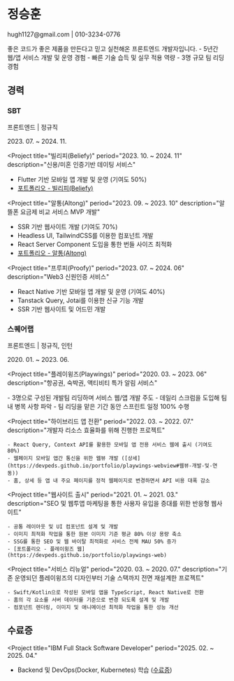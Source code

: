 
# 정승훈
<p class="contact subtitle">hugh1127@gmail.com | 010-3234-0776</p>
좋은 코드가 좋은 제품을 만든다고 믿고 실천해온 프론트엔드 개발자입니다.
- 5년간 웹/앱 서비스 개발 및 운영 경험
- 빠른 기술 습득 및 실무 적용 역량
- 3명 규모 팀 리딩 경험

## 경력

### SBT
프론트엔드 | 정규직
<p className="subtitle">2023. 07. ~ 2024. 11.</p>

<Project
  title="빌리피(Beliefy)"
  period="2023. 10. ~ 2024. 11"
  description="신용/미혼 인증기반 데이팅 서비스"
>
  - Flutter 기반 모바일 앱 개발 및 운영 (기여도 50%)
  - [포트폴리오 - 빌리피(Beliefy)](https://devpeds.github.io/portfolio/beliefy)
</Project>

<Project
  title="알통(Altong)"
  period="2023. 09. ~ 2023. 10"
  description="알뜰폰 요금제 비교 서비스 MVP 개발"
>
  - SSR 기반 웹사이트 개발 (기여도 70%)
  - Headless UI, TailwindCSS를 이용한 컴포넌트 개발
  - React Server Component 도입을 통한 번들 사이즈 최적화
  - [포트폴리오 - 알통(Altong)](https://devpeds.github.io/portfolio/altong)
</Project>

<Project
  title="프루피(Proofy)"
  period="2023. 07. ~ 2024. 06"
  description="Web3 신원인증 서비스"
>
  - React Native 기반 모바일 앱 개발 및 운영 (기여도 40%)
  - Tanstack Query, Jotai를 이용한 신규 기능 개발
  - SSR 기반 웹사이트 및 어드민 개발
</Project>

<div style={{ height: 176 }} />

### 스퀘어랩
프론트엔드 | 정규직, 인턴
<p className="subtitle">2020. 01. ~ 2023. 06.</p>

<Project
  title="플레이윙즈(Playwings)"
  period="2020. 03. ~ 2023. 06"
  description="항공권, 숙박권, 액티비티 특가 알림 서비스"
>
  <Project title="프론트엔드 팀 리딩" period="2023. 01. ~ 2023. 06.">
    - 3명으로 구성된 개발팀 리딩하며 서비스 웹/앱 개발 주도
    - 데일리 스크럼을 도입해 팀 내 병목 사항 파악
    - 팀 리딩을 맡은 기간 동안 스프린트 일정 100% 수행
  </Project>

  <Project
    title="하이브리드 앱 전환"
    period="2022. 03. ~ 2022. 07."
    description="개발자 리소스 효율화를 위해 진행한 프로젝트"
  >
    - React Query, Context API를 활용한 모바일 앱 전용 서비스 웹에 출시 (기여도 80%)
    - 웹페이지 모바일 앱간 통신을 위한 웹뷰 개발 ([상세](https://devpeds.github.io/portfolio/playwings-webview#웹뷰-개발-및-연동))
    - 홈, 상세 등 앱 내 주요 페이지를 정적 웹페이지로 변경하면서 API 비용 대폭 감소
  </Project>
  
  <Project
    title="웹사이트 출시"
    period="2021. 01. ~ 2021. 03."
    description="SEO 및 웹투앱 마케팅을 통한 사용자 유입을 증대를 위한 반응형 웹사이트"
  >
    - 공통 레이아웃 및 UI 컴포넌트 설계 및 개발
    - 이미지 최적화 작업을 통한 원본 이미지 기준 평균 80% 이상 용량 축소
    - SSG를 통한 SEO 및 웹 바이탈 최적화로 서비스 전체 MAU 50% 증가
    - [포트폴리오 - 플레이윙즈 웹](https://devpeds.github.io/portfolio/playwings-web)
  </Project>
  
  <Project
    title="서비스 리뉴얼"
    period="2020. 03. ~ 2020. 07."
    description="기존 운영되던 플레이윙즈의 디자인부터 기술 스택까지 전면 재설계한 프로젝트"
  >
    - Swift/Kotlin으로 작성된 모바일 앱을 TypeScript, React Native로 전환
    - 홈의 각 요소를 서버 데이터를 기준으로 변경 되도록 설계 및 개발
    - 컴포넌트 렌더링, 이미지 및 애니메이션 최적화 작업을 통한 성능 개선
  </Project>
</Project>

## 수료증
<Project
  title="IBM Full Stack Software Developer"
  period="2025. 02. ~ 2025. 04."
>
  - Backend 및 DevOps(Docker, Kubernetes) 학습 ([수료증](https://www.coursera.org/account/accomplishments/professional-cert/certificate/9Y4K1V9VZ46J))
</Project>